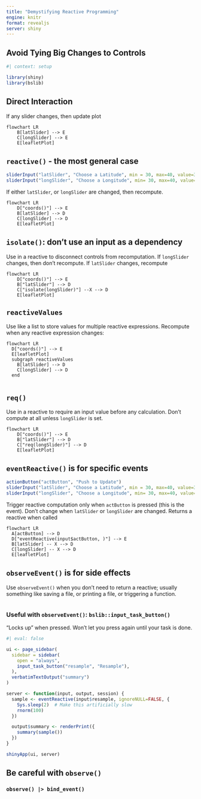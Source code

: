 ```yaml
---
title: "Demystifying Reactive Programming"
engine: knitr
format: revealjs
server: shiny
---
```


## Avoid Tying Big Changes to Controls

```r
#| context: setup

library(shiny)
library(bslib)
```

## Direct Interaction

If any slider changes, then update plot

```mermaid
flowchart LR
    B[latSlider] --> E
    C[longSlider] --> E
    E[leafletPlot]
```


## `reactive()` - the most general case

```r
sliderInput("latSlider", "Choose a Latitude", min = 30, max=40, value=35)
sliderInput("longSlider", "Choose a Longitude", min= 30, max=40, value=35)
```

If either `latSlider`, or `longSlider` are changed, then recompute.

```mermaid
flowchart LR
    D["coords()"] --> E
    B[latSlider] --> D
    C[longSlider] --> D
    E[leafletPlot]
```

## `isolate()`: don't use an input as a dependency

Use in a reactive to disconnect controls from recomputation. If `longSlider` changes, then don't recompute. If `latSlider` changes, recompute

```mermaid
flowchart LR
    D["coords()"] --> E
    B["latSlider"] --> D
    C["isolate(longSlider)"] --X --> D
    E[leafletPlot]
```

## `reactiveValues`

Use like a list to store values for multiple reactive expressions. Recompute when any reactive expression changes:


```mermaid
flowchart LR
  D["coords()"] --> E
  E[leafletPlot]
  subgraph reactiveValues
    B[latSlider] --> D
    C[longSlider] --> D
  end
  
```

## `req()`

Use in a reactive to require an input value before any calculation. Don't compute at all unless `longSlider` is set.


```mermaid
flowchart LR
    D["coords()"] --> E
    B["latSlider"] --> D
    C["req(longSlider)"] --> D
    E[leafletPlot]
```


## `eventReactive()` is for specific events

```r
actionButton("actButton", "Push to Update")
sliderInput("latSlider", "Choose a Latitude", min = 30, max=40, value=35)
sliderInput("longSlider", "Choose a Longitude", min= 30, max=40, value=35)
```

Trigger reactive computation only when `actButton` is pressed (this is the event). Don't change when `latSlider` or `longSlider` are changed. Returns a reactive when called

```mermaid
flowchart LR
  A[actButton] --> D
  D["eventReactive(input$actButton, )"] --> E
  B[latSlider] -- X --> D
  C[longSlider] -- X --> D
  E[leafletPlot]
```


## `observeEvent()` is for side effects

Use `observeEvent()` when you don't need to return a reactive; usually something like saving a file, or printing a file, or triggering a function.


```r

```

### Useful with `observeEvent()`: `bslib::input_task_button()`

"Locks up" when pressed. Won't let you press again until your task is done. 


```r
#| eval: false

ui <- page_sidebar(
  sidebar = sidebar(
    open = "always",
    input_task_button("resample", "Resample"),
  ),
  verbatimTextOutput("summary")
)

server <- function(input, output, session) {
  sample <- eventReactive(input$resample, ignoreNULL=FALSE, {
    Sys.sleep(2)  # Make this artificially slow
    rnorm(100)
  })

  output$summary <- renderPrint({
    summary(sample())
  })
}

shinyApp(ui, server)
```


## Be careful with `observe()`

### `observe() |> bind_event()`
